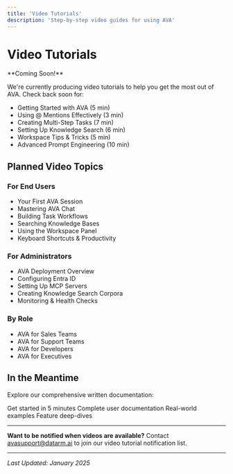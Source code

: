 ```yaml
---
title: 'Video Tutorials'
description: 'Step-by-step video guides for using AVA'
---
```


# Video Tutorials

<Warning>
  **Coming Soon!**

  We're currently producing video tutorials to help you get the most out of AVA. Check back soon for:

  - Getting Started with AVA (5 min)
  - Using @ Mentions Effectively (3 min)
  - Creating Multi-Step Tasks (7 min)
  - Setting Up Knowledge Search (6 min)
  - Workspace Tips & Tricks (5 min)
  - Advanced Prompt Engineering (10 min)
</Warning>

## Planned Video Topics

### For End Users
- Your First AVA Session
- Mastering AVA Chat
- Building Task Workflows
- Searching Knowledge Bases
- Using the Workspace Panel
- Keyboard Shortcuts & Productivity

### For Administrators
- AVA Deployment Overview
- Configuring Entra ID
- Setting Up MCP Servers
- Creating Knowledge Search Corpora
- Monitoring & Health Checks

### By Role
- AVA for Sales Teams
- AVA for Support Teams
- AVA for Developers
- AVA for Executives

## In the Meantime

Explore our comprehensive written documentation:

<CardGroup cols={2}>
  <Card title="Quickstart Guide" icon="rocket" href="/quickstart">
    Get started in 5 minutes
  </Card>
  <Card title="User Guide" icon="book" href="/user-guide/overview">
    Complete user documentation
  </Card>
  <Card title="Use Cases" icon="briefcase" href="/essentials/use-cases">
    Real-world examples
  </Card>
  <Card title="Core Features" icon="star" href="/features/ava-chat">
    Feature deep-dives
  </Card>
</CardGroup>

---

**Want to be notified when videos are available?**
Contact [avasupport@datarm.ai](mailto:avasupport@datarm.ai) to join our video tutorial notification list.

---

*Last Updated: January 2025*
